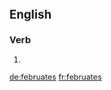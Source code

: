 ==English==

===Verb===
{{head|en|verb form}}

# {{en-third-person singular of|februate}}

[[de:februates]]
[[fr:februates]]